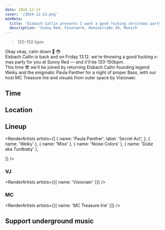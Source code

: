 ```yaml
---
date: 2024-12-13
cover: '/2024-12-13.png'
mdxMeta:
  title: 'Eisbach Callin presents I want a good fucking christmas party!'
  description: 'Sunny Red, Feierwerk, Hansastraße 39, Munich'
---
```


> 120-150 bpm

Okay okay, calm down 🔫 😳  
Eisbach Callin is back and on Friday 13.12. we're throwing a good fucking x-mas party for you at Sunny Red — and it'll be 120-150bpm.  
This time 😎 we'll be joined by returning Eisbach Callin founding legend Weiky and the enigmatic Paula Panther for a night of proper Bass, with our host MC Treasure Irie and visuals from outer space by Visionaer.

## Time

<RenderDoors timeDoors='23' price='Pay what you want' />

## Location

<RenderLocation
  venueName='Sunny Red'
  address='Feierwerk Hansastr. 39'
  city='Munich'
  mapUrl='https://goo.gl/maps/mA8iv2XEHf7XfRLv7'
/>

## Lineup

<RenderArtists
  artists={[
    {
      name: 'Paula Panther',
      label: 'Secret Act',
    },
    { name: 'Weiky' },
    { name: 'Miso' },
    { name: 'Noise Colors' },
    { name: 'Dubz aka Turdbaby' },

]}
/>

### VJ

<RenderArtists artists={[{ name: 'Visionaer' }]} />

### MC

<RenderArtists artists={[{ name: 'MC Treasure Irie' }]} />

## Support underground music
